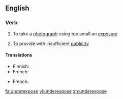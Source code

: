 ==English==

===Verb===
{{en-verb|underexpos|ing}}

#{{photography}} To take a [[photograph]] using too small an [[exposure]]
# To provide with insufficient [[publicity]]

====Translations====
{{trans-top|in photography}}
*Finnish: {{t-|fi|alivalottaa}}
*French: {{t-|fr|sous-exposer}}
{{trans-mid}}
{{trans-bottom}}

{{trans-top|to provide with insufficient publicity}}
*French: {{t-|fr|sous-exposer}}
{{trans-mid}}
{{trans-bottom}}

[[fa:underexpose]]
[[vi:underexpose]]
[[zh:underexpose]]
